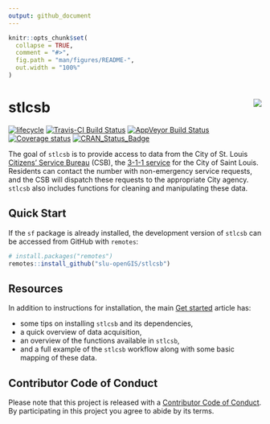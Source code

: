```yaml
---
output: github_document
---
```


<!-- index.md is generated from index.Rmd. Please edit that file -->

```r
knitr::opts_chunk$set(
  collapse = TRUE,
  comment = "#>",
  fig.path = "man/figures/README-",
  out.width = "100%"
)
```
# stlcsb <img src="man/figures/logo.png" align="right" />

[![lifecycle](https://img.shields.io/badge/lifecycle-maturing-blue.svg)](https://www.tidyverse.org/lifecycle/#maturing)
[![Travis-CI Build Status](https://travis-ci.org/slu-openGIS/stlcsb.svg?branch=master)](https://travis-ci.org/slu-openGIS/stlcsb)
[![AppVeyor Build Status](https://ci.appveyor.com/api/projects/status/github/slu-openGIS/stlcsb?branch=master&svg=true)](https://ci.appveyor.com/project/chris-prener/stlcsb)
[![Coverage status](https://codecov.io/gh/slu-openGIS/stlcsb/branch/master/graph/badge.svg)](https://codecov.io/github/slu-openGIS/stlcsb?branch=master)
[![CRAN\_Status\_Badge](http://www.r-pkg.org/badges/version/stlcsb)](https://cran.r-project.org/package=stlcsb)

The goal of `stlcsb` is to provide access to data from the City of St. Louis [Citizens’ Service Bureau](https://www.stlouis-mo.gov/government/departments/public-safety/neighborhood-stabilization-office/citizens-service-bureau/index.cfm) (CSB), the [3-1-1 service](https://en.wikipedia.org/wiki/3-1-1) for the City of Saint Louis. Residents can contact the number with non-emergency service requests, and the CSB will dispatch these requests to the appropriate City agency. `stlcsb` also includes functions for cleaning and manipulating these data.

## Quick Start
If the `sf` package is already installed, the development version of `stlcsb` can be accessed from GitHub with `remotes`:

```r
# install.packages("remotes")
remotes::install_github("slu-openGIS/stlcsb")
```

## Resources
In addition to instructions for installation, the main [Get started](articles/stlcsb.html) article has:

  * some tips on installing `stlcsb` and its dependencies,
  * a quick overview of data acquisition,
  * an overview of the functions available in `stlcsb`,
  * and a full example of the `stlcsb` workflow along with some basic mapping of these data.

## Contributor Code of Conduct
Please note that this project is released with a [Contributor Code of Conduct](.github/CODE_OF_CONDUCT.md). By participating in this project you agree to abide by its terms.
